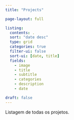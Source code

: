 ```yaml
---
title: "Projects"

page-layout: full

listing:
  contents: .
  sort: "date desc"
  type: grid
  categories: true
  filter-ui: false
  sort-ui: [date, title]
  fields: 
    - image
    - title
    - subtitle
    - categories
    - description
    - date

draft: false
---
```


Listagem de todas os projetos.